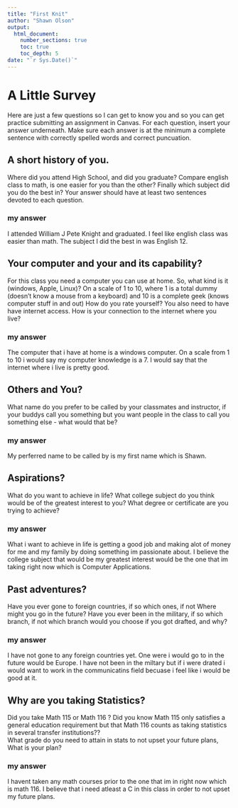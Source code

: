 ```yaml
---
title: "First Knit"
author: "Shawn Olson"
output: 
  html_document:
    number_sections: true
    toc: true
    toc_depth: 5
date: "`r Sys.Date()`"   
---
```


# A Little Survey

Here are just a few questions so I can get to know you and so you can get practice submitting an assignment in Canvas.  For each question, insert your answer underneath. Make sure each answer is at the minimum a complete sentence with correctly spelled words and correct puncuation. 

## A short history of you.  
Where did you attend High School, and did you graduate? Compare english class to math, is one easier for you than the other? Finally which subject did you do the best in? Your answer should have at least two sentences devoted to each question.  
  
### my answer     
I attended William J Pete Knight and graduated. I feel like english class was easier than math. The subject I did the best in was English 12.  

     


## Your computer and your and its capability?  
 For this class  you need a computer you can use at home.  So, what kind is it (windows, Apple, Linux)?  On a scale of 1 to 10, where 1 is a total dummy (doesn't know a mouse from a keyboard) and 10 is a complete geek (knows computer stuff in and out) How do you rate yourself?  You also need to have have internet access. How is your connection to the internet where you live?

### my answer   
  The computer that i have at home is a windows computer. On a scale from 1 to 10 i would say my computer knowledge is a 7. I would say that the internet where i live is pretty good.
   

## Others and You?   
What name do you prefer to be called by your classmates and instructor, if your buddys call you something but you want people in the class to call you something else - what would that be? 

### my answer     
  My perferred name to be called by is my first name which is Shawn.  
   
 




## Aspirations?   
What do you want to achieve in life?  What college subject do you think would be of the greatest interest to you? What degree or certificate are you trying to achieve?

### my answer     
  What i want to achieve in life is getting a good job and making alot of money for me and my family by doing something im passionate about. I believe the college subject that would be my greatest interest would be the one that im taking right now which is Computer Applications.  
   
 




## Past adventures?  
Have you ever gone to foreign countries, if so which ones, if not Where might you go in the future?  Have you ever been in the military, if so which branch, if not which branch would you choose if you got drafted, and why?

### my answer     
  
  I have not gone to any foreign countries yet. One were i would go to in the future would be Europe. I have not been in the miltary but if i were drated i would want to work in the communicatins field becuase i feel like i would be good at it. 
  




## Why are you taking Statistics?  
Did you take Math 115 or Math 116 ?  Did you know Math 115 only satisfies a general education requirement but that Math 116 counts as taking statistics in several transfer institutions??  
What grade do you need to attain in stats to not upset your future plans, What is your plan?  
 

### my answer     
  
 I havent taken any math courses prior to the one that im in right now which is math 116. I believe that i need atleast a C in this class in order to not upset my future plans.
 






  




